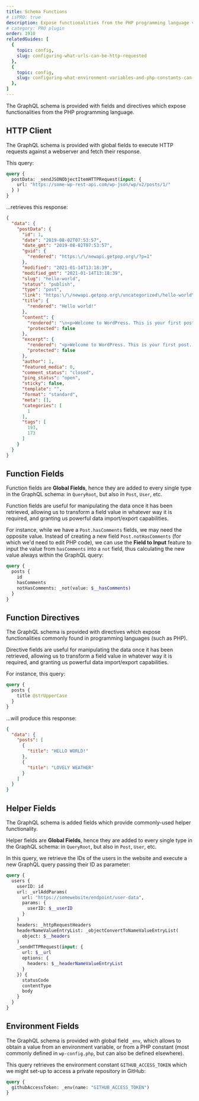 ```yaml
---
title: Schema Functions
# isPRO: true
description: Expose functionalities from the PHP programming language via GraphQL fields and directives.
# category: PRO plugin
order: 1910
relatedGuides: [
  {
    topic: config,
    slug: configuring-what-urls-can-be-http-requested
  },
  {
    topic: config,
    slug: configuring-what-environment-variables-and-php-constants-can-be-queried
  },
]
---
```


The GraphQL schema is provided with fields and directives which expose functionalities from the PHP programming language.

## HTTP Client

The GraphQL schema is provided with global fields to execute HTTP requests against a webserver and fetch their response.

This query:

```graphql
query {
  postData: _sendJSONObjectItemHTTPRequest(input: {
    url: "https://some-wp-rest-api.com/wp-json/wp/v2/posts/1/"
  } )
}
```

...retrieves this response:

```json
{
  "data": {
    "postData": {
      "id": 1,
      "date": "2019-08-02T07:53:57",
      "date_gmt": "2019-08-02T07:53:57",
      "guid": {
        "rendered": "https:\/\/newapi.getpop.org\/?p=1"
      },
      "modified": "2021-01-14T13:18:39",
      "modified_gmt": "2021-01-14T13:18:39",
      "slug": "hello-world",
      "status": "publish",
      "type": "post",
      "link": "https:\/\/newapi.getpop.org\/uncategorized\/hello-world\/",
      "title": {
        "rendered": "Hello world!"
      },
      "content": {
        "rendered": "\n<p>Welcome to WordPress. This is your first post. Edit or delete it, then start writing!<\/p>\n\n\n\n<p>I&#8217;m demonstrating a Youtube video:<\/p>\n\n\n\n<figure class=\"wp-block-embed is-type-video is-provider-youtube wp-block-embed-youtube wp-embed-aspect-16-9 wp-has-aspect-ratio\"><div class=\"wp-block-embed__wrapper\">\n<iframe loading=\"lazy\" title=\"Introduction to the Component-based API by Leonardo Losoviz | JSConf.Asia 2019\" width=\"750\" height=\"422\" src=\"https:\/\/www.youtube.com\/embed\/9pT-q0SSYow?feature=oembed\" frameborder=\"0\" allow=\"accelerometer; autoplay; clipboard-write; encrypted-media; gyroscope; picture-in-picture\" allowfullscreen><\/iframe>\n<\/div><figcaption>This is my presentation in JSConf Asia 2019<\/figcaption><\/figure>\n",
        "protected": false
      },
      "excerpt": {
        "rendered": "<p>Welcome to WordPress. This is your first post. Edit or delete it, then start writing! I&#8217;m demonstrating a Youtube video:<\/p>\n",
        "protected": false
      },
      "author": 1,
      "featured_media": 0,
      "comment_status": "closed",
      "ping_status": "open",
      "sticky": false,
      "template": "",
      "format": "standard",
      "meta": [],
      "categories": [
        1
      ],
      "tags": [
        193,
        173
      ]
    }
  }
}
```

## Function Fields

Function fields are **Global Fields**, hence they are added to every single type in the GraphQL schema: in `QueryRoot`, but also in `Post`, `User`, etc.

Function fields are useful for manipulating the data once it has been retrieved, allowing us to transform a field value in whatever way it is required, and granting us powerful data import/export capabilities.

For instance, while we have a `Post.hasComments` fields, we may need the opposite value. Instead of creating a new field `Post.notHasComments` (for which we'd need to edit PHP code), we can use the **Field to Input** feature to input the value from `hasComments` into a `not` field, thus calculating the new value always within the GraphQL query:

```graphql
query {
  posts {
    id
    hasComments
    notHasComments: _not(value: $__hasComments)
  }
}
```

## Function Directives

The GraphQL schema is provided with directives which expose functionalities commonly found in programming languages (such as PHP).

Directive fields are useful for manipulating the data once it has been retrieved, allowing us to transform a field value in whatever way it is required, and granting us powerful data import/export capabilities.

For instance, this query:

```graphql
query {
  posts {
    title @strUpperCase
  }
}
```

...will produce this response:

```json
{
  "data": {
    "posts": [
      {
        "title": "HELLO WORLD!"
      },
      {
        "title": "LOVELY WEATHER"
      }
    ]
  }
}
```

## Helper Fields

The GraphQL schema is added fields which provide commonly-used helper functionality.

Helper fields are **Global Fields**, hence they are added to every single type in the GraphQL schema: in `QueryRoot`, but also in `Post`, `User`, etc.

In this query, we retrieve the IDs of the users in the website and execute a new GraphQL query passing their ID as parameter:

```graphql
query {
  users {
    userID: id
    url: _urlAddParams(
      url: "https://somewebsite/endpoint/user-data",
      params: {
        userID: $__userID
      }
    )
    headers: _httpRequestHeaders
    headerNameValueEntryList: _objectConvertToNameValueEntryList(
      object: $__headers
    )
    _sendHTTPRequest(input: {
      url: $__url
      options: {
        headers: $__headerNameValueEntryList
      }
    }) {
      statusCode
      contentType
      body
    }
  }
}
```

## Environment Fields

The GraphQL schema is provided with global field `_env`, which allows to obtain a value from an environment variable, or from a PHP constant (most commonly defined in `wp-config.php`, but can also be defined elsewhere).

This query retrieves the environment constant `GITHUB_ACCESS_TOKEN` which we might set-up to access a private repository in GitHub:

```graphql
query {
  githubAccessToken: _env(name: "GITHUB_ACCESS_TOKEN")
}
```
